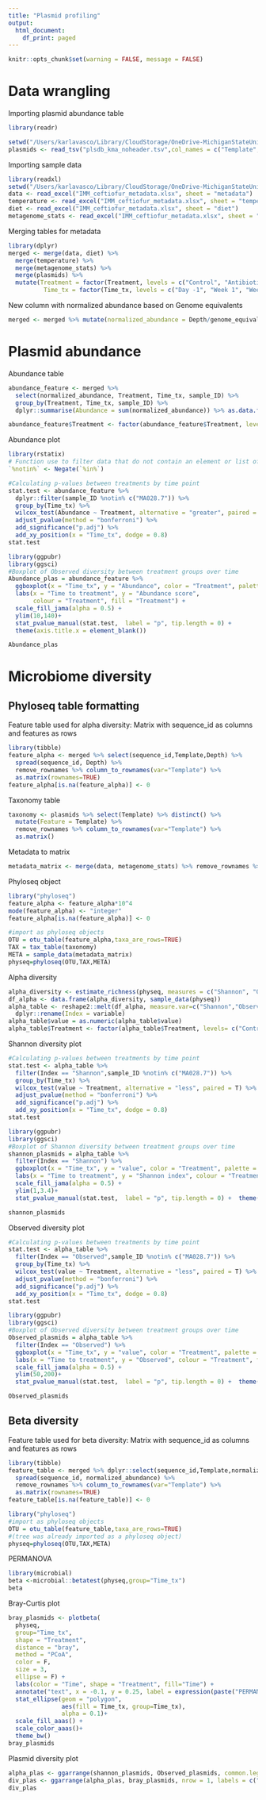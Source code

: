 ```yaml
---
title: "Plasmid profiling"
output:
  html_document:
    df_print: paged
---
```

```r
knitr::opts_chunk$set(warning = FALSE, message = FALSE) 
```

# Data wrangling

Importing plasmid abundance table
```r
library(readr)

setwd("/Users/karlavasco/Library/CloudStorage/OneDrive-MichiganStateUniversity/Manning_lab/Mastitis_project/metagenome_KV/tables/plasmids/")
plasmids <- read_tsv("plsdb_kma_noheader.tsv",col_names = c("Template",	"Score",	"Expected",	"Template_length",	"Template_Identity",	"Template_Coverage",	"Query_Identity",	"Query_Coverage",	"Depth",	"q_value",	"p_value","sequence_id"))
```


Importing sample data
```r
library(readxl)
setwd("/Users/karlavasco/Library/CloudStorage/OneDrive-MichiganStateUniversity/Manning_lab/Mastitis_project/metagenome_KV/tables/metadata/")
data <- read_excel("IMM_ceftiofur_metadata.xlsx", sheet = "metadata")
temperature <- read_excel("IMM_ceftiofur_metadata.xlsx", sheet = "temperature")
diet <- read_excel("IMM_ceftiofur_metadata.xlsx", sheet = "diet")
metagenome_stats <- read_excel("IMM_ceftiofur_metadata.xlsx", sheet = "metagenome_stats")
```

Merging tables for metadata
```r
library(dplyr)
merged <- merge(data, diet) %>% 
  merge(temperature) %>%
  merge(metagenome_stats) %>% 
  merge(plasmids) %>% 
  mutate(Treatment = factor(Treatment, levels = c("Control", "Antibiotic")),
          Time_tx = factor(Time_tx, levels = c("Day -1", "Week 1", "Week 5", "Week 9")))
```

New column with normalized abundance based on Genome equivalents
```r
merged <- merged %>% mutate(normalized_abundance = Depth/genome_equivalents*100)
```

# Plasmid abundance

Abundance table
```r
abundance_feature <- merged %>% 
  select(normalized_abundance, Treatment, Time_tx, sample_ID) %>% 
  group_by(Treatment, Time_tx, sample_ID) %>% 
  dplyr::summarise(Abundance = sum(normalized_abundance)) %>% as.data.frame() %>% mutate(Type="Plasmids")

abundance_feature$Treatment <- factor(abundance_feature$Treatment, levels= c("Control","Antibiotic"))
```

Abundance plot
```r
library(rstatix)
# Function use to filter data that do not contain an element or list of elements with dplyr
`%notin%` <- Negate(`%in%`)

#Calculating p-values between treatments by time point
stat.test <- abundance_feature %>%   
  dplyr::filter(sample_ID %notin% c("MA028.7")) %>% 
  group_by(Time_tx) %>%
  wilcox_test(Abundance ~ Treatment, alternative = "greater", paired = T) %>%
  adjust_pvalue(method = "bonferroni") %>%
  add_significance("p.adj") %>%
  add_xy_position(x = "Time_tx", dodge = 0.8)
stat.test

library(ggpubr)
library(ggsci)
#Boxplot of Observed diversity between treatment groups over time
Abundance_plas = abundance_feature %>%  
  ggboxplot(x = "Time_tx", y = "Abundance", color = "Treatment", palette = "jama", fill = "Treatment", add = c("jitter"), notch = F, outlier.shape = NA, facet.by = "Type") +
  labs(x = "Time to treatment", y = "Abundance score", 
       colour = "Treatment", fill = "Treatment") + 
  scale_fill_jama(alpha = 0.5) +
  ylim(10,140)+
  stat_pvalue_manual(stat.test,  label = "p", tip.length = 0) + 
  theme(axis.title.x = element_blank())

Abundance_plas
```

# Microbiome diversity

## Phyloseq table formatting

Feature table used for alpha diversity: Matrix with sequence_id as columns and features as rows
```r
library(tibble)
feature_alpha <- merged %>% select(sequence_id,Template,Depth) %>% 
  spread(sequence_id, Depth) %>% 
  remove_rownames %>% column_to_rownames(var="Template") %>% 
  as.matrix(rownames=TRUE)
feature_alpha[is.na(feature_alpha)] <- 0
```

Taxonomy table
```r
taxonomy <- plasmids %>% select(Template) %>% distinct() %>%
  mutate(Feature = Template) %>% 
  remove_rownames %>% column_to_rownames(var="Template") %>% 
  as.matrix()
```

Metadata to matrix
```r
metadata_matrix <- merge(data, metagenome_stats) %>% remove_rownames %>% column_to_rownames(var="sequence_id")
```

Phyloseq object
```r
library("phyloseq")
feature_alpha <- feature_alpha*10^4
mode(feature_alpha) <- "integer"
feature_alpha[is.na(feature_alpha)] <- 0

#import as phyloseq objects
OTU = otu_table(feature_alpha,taxa_are_rows=TRUE)
TAX = tax_table(taxonomy)
META = sample_data(metadata_matrix)
physeq=phyloseq(OTU,TAX,META)
```

Alpha diversity
```r
alpha_diversity <- estimate_richness(physeq, measures = c("Shannon", "Observed", "Chao1"))
df_alpha <- data.frame(alpha_diversity, sample_data(physeq))
alpha_table <- reshape2::melt(df_alpha, measure.var=c("Shannon","Observed","Chao1"),id.vars=c("Time_tx","Treatment","sample_ID","study_ID","Block","Cohort")) %>% mutate(Type = "Plasmids") %>% 
  dplyr::rename(Index = variable)
alpha_table$value = as.numeric(alpha_table$value)
alpha_table$Treatment <- factor(alpha_table$Treatment, levels= c("Control","Antibiotic"))
```

Shannon diversity plot
```r
#Calculating p-values between treatments by time point
stat.test <- alpha_table %>% 
  filter(Index == "Shannon",sample_ID %notin% c("MA028.7")) %>% 
  group_by(Time_tx) %>%
  wilcox_test(value ~ Treatment, alternative = "less", paired = T) %>%
  adjust_pvalue(method = "bonferroni") %>%
  add_significance("p.adj") %>%
  add_xy_position(x = "Time_tx", dodge = 0.8)
stat.test

library(ggpubr)
library(ggsci)
#Boxplot of Shannon diversity between treatment groups over time
shannon_plasmids = alpha_table %>% 
  filter(Index == "Shannon") %>% 
  ggboxplot(x = "Time_tx", y = "value", color = "Treatment", palette = "jama", fill = "Treatment", add = c("jitter"), notch = F, outlier.shape = NA, facet.by = "Type") +
  labs(x = "Time to treatment", y = "Shannon index", colour = "Treatment", fill = "Treatment") +
  scale_fill_jama(alpha = 0.5) +
  ylim(1,3.4)+
  stat_pvalue_manual(stat.test,  label = "p", tip.length = 0) +  theme(axis.title.x = element_blank())

shannon_plasmids
```

Observed diversity plot
```r
#Calculating p-values between treatments by time point
stat.test <- alpha_table %>% 
  filter(Index == "Observed",sample_ID %notin% c("MA028.7")) %>% 
  group_by(Time_tx) %>%
  wilcox_test(value ~ Treatment, alternative = "less", paired = T) %>%
  adjust_pvalue(method = "bonferroni") %>%
  add_significance("p.adj") %>%
  add_xy_position(x = "Time_tx", dodge = 0.8)
stat.test

library(ggpubr)
library(ggsci)
#Boxplot of Observed diversity between treatment groups over time
Observed_plasmids = alpha_table %>% 
  filter(Index == "Observed") %>% 
  ggboxplot(x = "Time_tx", y = "value", color = "Treatment", palette = "jama", fill = "Treatment", add = c("jitter"), notch = F, outlier.shape = NA, facet.by = "Type") +
  labs(x = "Time to treatment", y = "Observed", colour = "Treatment", fill = "Treatment") + 
  scale_fill_jama(alpha = 0.5) +
  ylim(50,200)+
  stat_pvalue_manual(stat.test,  label = "p", tip.length = 0) +  theme(axis.title.x = element_blank())

Observed_plasmids
```

## Beta diversity 
Feature table used for beta diversity: Matrix with sequence_id as columns and features as rows
```r
library(tibble)
feature_table <- merged %>% dplyr::select(sequence_id,Template,normalized_abundance) %>% 
  spread(sequence_id, normalized_abundance) %>% 
  remove_rownames %>% column_to_rownames(var="Template") %>% 
  as.matrix(rownames=TRUE)
feature_table[is.na(feature_table)] <- 0
```
```r
library("phyloseq")
#import as phyloseq objects
OTU = otu_table(feature_table,taxa_are_rows=TRUE)
#(tree was already imported as a phyloseq object)
physeq=phyloseq(OTU,TAX,META)
```

PERMANOVA
```r
library(microbial)
beta <-microbial::betatest(physeq,group="Time_tx")
beta
```

Bray-Curtis plot
```r
bray_plasmids <- plotbeta(
  physeq,
  group="Time_tx",
  shape = "Treatment",
  distance = "bray",
  method = "PCoA",
  color = F,
  size = 3,
  ellipse = F) + 
  labs(color = "Time", shape = "Treatment", fill="Time") + 
  annotate("text", x = -0.1, y = 0.25, label = expression(paste("PERMANOVA, ",F ,"= 28.60, ",paste(italic('p')),"=0.001")), colour = "black", size = 4) + ggtitle("Plasmids") +
  stat_ellipse(geom = "polygon",
               aes(fill = Time_tx, group=Time_tx), 
               alpha = 0.1)+
  scale_fill_aaas() +
  scale_color_aaas()+
  theme_bw()
bray_plasmids
```

Plasmid diversity plot
```r
alpha_plas <- ggarrange(shannon_plasmids, Observed_plasmids, common.legend = T, nrow = 1)
div_plas <- ggarrange(alpha_plas, bray_plasmids, nrow = 1, labels = c("A"))
div_plas
```